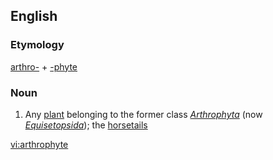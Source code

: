 ==English==

===Etymology===
[[arthro-]] + [[-phyte]]

===Noun===
{{en-noun}}

# {{biology}} Any [[plant]] belonging to the former class ''[[Arthrophyta]]'' (now ''[[Equisetopsida]]''); the [[horsetail]]s

[[vi:arthrophyte]]